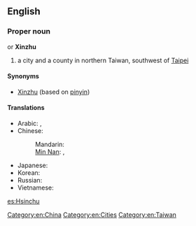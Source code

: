 {{wikipedia}}
==English==

===Proper noun===
{{en-proper noun}} or '''Xinzhu'''

# a city and a county in northern Taiwan, southwest of [[Taipei]]

====Synonyms====
* [[Xinzhu]] (based on [[pinyin]])

====Translations====
{{trans-top|a city in Taiwan}}
* Arabic: {{t|ar|شينجو|m|tr=shinjuu}},  {{t|ar|شينتشو|m|tr=shintshuu}}
* Chinese:
*: Mandarin: {{t-|cmn|新竹|tr=Xīnzhú|sc=Hani}}
*: [[Min Nan]]: {{tø|nan|竹塹|tr=Tek-chhàm|sc=Hans}}, {{tø|nan|新竹|tr=Sin-tek|sc=Hans}}
{{trans-mid}}
* Japanese: {{t-|ja|新竹|tr=しんちく, Shinchiku}}
* Korean: {{t|ko|신주|tr=Sinju|sc=Hang}}
* Russian: {{t|ru|Синьчжу|m|tr=Sin’čžú}} {{indeclinable}}
* Vietnamese: {{t|vi|Tân Trúc|xs=Vietnamese}}
{{trans-bottom}}

[[Category:en:China]]
[[Category:en:Cities]]
[[Category:en:Taiwan]]

[[es:Hsinchu]]